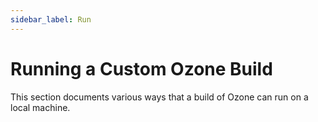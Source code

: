 ```yaml
---
sidebar_label: Run
---
```


# Running a Custom Ozone Build


This section documents various ways that a build of Ozone can run on a local machine.

<DocCardList/>
